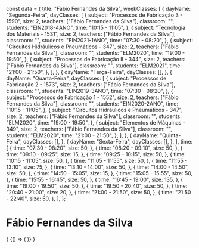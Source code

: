 const data = {
  title: "Fábio Fernandes da Silva",
  weekClasses: [
    {
      dayName: "Segunda-Feira",
      dayClasses: [
        {
          subject: "Processos de Fabricação 3 - 1590",
          size: 2,
          teachers: ["Fábio Fernandes da Silva"],
          classroom: "",
          students: "EIN2018-4ANO",
          time: "10:15 - 11:05",
        },
        {
          subject: "Tecnologia dos Materiais - 1531",
          size: 2,
          teachers: ["Fábio Fernandes da Silva"],
          classroom: "",
          students: "EIN2021-1ANO",
          time: "07:30 - 08:20",
        },
        {
          subject: "Circuitos Hidráulicos e Pneumáticos - 347",
          size: 2,
          teachers: ["Fábio Fernandes da Silva"],
          classroom: "",
          students: "ELM2020",
          time: "19:00 - 19:50",
        },
        {
          subject: "Processos de Fabricação II - 344",
          size: 2,
          teachers: ["Fábio Fernandes da Silva"],
          classroom: "",
          students: "ELM2021",
          time: "21:00 - 21:50",
        },
      ],
    },
    {
      dayName: "Terça-Feira",
      dayClasses: [],
    },
    {
      dayName: "Quarta-Feira",
      dayClasses: [
        {
          subject: "Processos de Fabricação 2 - 1573",
          size: 2,
          teachers: ["Fábio Fernandes da Silva"],
          classroom: "",
          students: "EIN2019-3ANO",
          time: "07:30 - 08:20",
        },
        {
          subject: "Processos de Fabricação 1 - 1552",
          size: 2,
          teachers: ["Fábio Fernandes da Silva"],
          classroom: "",
          students: "EIN2020-2ANO",
          time: "10:15 - 11:05",
        },
        {
          subject: "Circuitos Hidráulicos e Pneumáticos - 347",
          size: 2,
          teachers: ["Fábio Fernandes da Silva"],
          classroom: "",
          students: "ELM2020",
          time: "19:00 - 19:50",
        },
        {
          subject: "Elementos de Máquinas - 349",
          size: 2,
          teachers: ["Fábio Fernandes da Silva"],
          classroom: "",
          students: "ELM2020",
          time: "21:00 - 21:50",
        },
      ],
    },
    {
      dayName: "Quinta-Feira",
      dayClasses: [],
    },
    {
      dayName: "Sexta-Feira",
      dayClasses: [],
    },
  ],
  time: [
    {
      time: "07:30 - 08:20",
      size: 50,
    },
    {
      time: "08:20 - 09:10",
      size: 50,
    },
    {
      time: "09:10 - 09:25",
      size: 15,
    },
    {
      time: "09:25 - 10:15",
      size: 50,
    },
    {
      time: "10:15 - 11:05",
      size: 50,
    },
    {
      time: "11:05 - 11:55",
      size: 50,
    },
    {
      time: "11:55 - 13:10",
      size: 75,
    },
    {
      time: "13:10 - 14:00",
      size: 50,
    },
    {
      time: "14:00 - 14:50",
      size: 50,
    },
    {
      time: "14:50 - 15:05",
      size: 15,
    },
    {
      time: "15:05 - 15:55",
      size: 50,
    },
    {
      time: "15:55 - 16:45",
      size: 50,
    },
    {
      time: "16:45 - 19:00",
      size: 135,
    },
    {
      time: "19:00 - 19:50",
      size: 50,
    },
    {
      time: "19:50 - 20:40",
      size: 50,
    },
    {
      time: "20:40 - 21:00",
      size: 20,
    },
    {
      time: "21:00 - 21:50",
      size: 50,
    },
    {
      time: "21:50 - 22:40",
      size: 50,
    },
  ],
};

# Fábio Fernandes da Silva

<div>
  {
    <BrowserOnly>
      {() => (
        <Grid
          title={data.title}
          weekClasses={data.weekClasses}
          time={data.time}
        />
      )}
    </BrowserOnly>
  }
</div>
